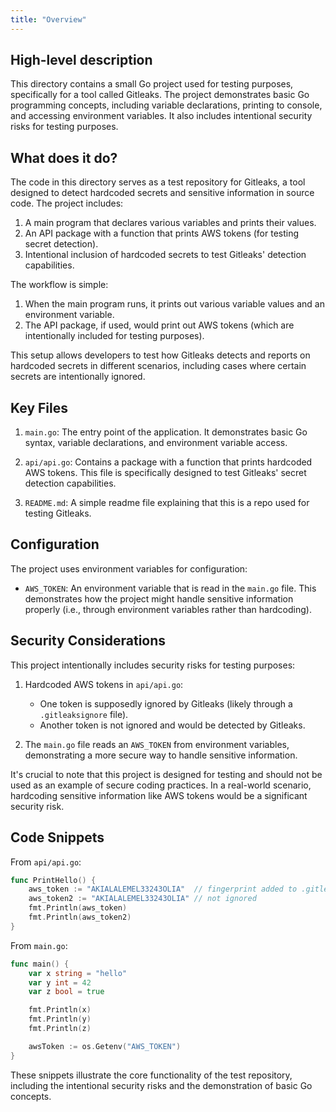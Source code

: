 ```yaml
---
title: "Overview"
---
```


## High-level description
This directory contains a small Go project used for testing purposes, specifically for a tool called Gitleaks. The project demonstrates basic Go programming concepts, including variable declarations, printing to console, and accessing environment variables. It also includes intentional security risks for testing purposes.

## What does it do?
The code in this directory serves as a test repository for Gitleaks, a tool designed to detect hardcoded secrets and sensitive information in source code. The project includes:

1. A main program that declares various variables and prints their values.
2. An API package with a function that prints AWS tokens (for testing secret detection).
3. Intentional inclusion of hardcoded secrets to test Gitleaks' detection capabilities.

The workflow is simple:
1. When the main program runs, it prints out various variable values and an environment variable.
2. The API package, if used, would print out AWS tokens (which are intentionally included for testing purposes).

This setup allows developers to test how Gitleaks detects and reports on hardcoded secrets in different scenarios, including cases where certain secrets are intentionally ignored.

## Key Files

1. `main.go`: The entry point of the application. It demonstrates basic Go syntax, variable declarations, and environment variable access.

2. `api/api.go`: Contains a package with a function that prints hardcoded AWS tokens. This file is specifically designed to test Gitleaks' secret detection capabilities.

3. `README.md`: A simple readme file explaining that this is a repo used for testing Gitleaks.

## Configuration
The project uses environment variables for configuration:

- `AWS_TOKEN`: An environment variable that is read in the `main.go` file. This demonstrates how the project might handle sensitive information properly (i.e., through environment variables rather than hardcoding).

## Security Considerations
This project intentionally includes security risks for testing purposes:

1. Hardcoded AWS tokens in `api/api.go`:
   - One token is supposedly ignored by Gitleaks (likely through a `.gitleaksignore` file).
   - Another token is not ignored and would be detected by Gitleaks.

2. The `main.go` file reads an `AWS_TOKEN` from environment variables, demonstrating a more secure way to handle sensitive information.

It's crucial to note that this project is designed for testing and should not be used as an example of secure coding practices. In a real-world scenario, hardcoding sensitive information like AWS tokens would be a significant security risk.

## Code Snippets

From `api/api.go`:

```go
func PrintHello() {
    aws_token := "AKIALALEMEL33243OLIA"  // fingerprint added to .gitleaksignore
    aws_token2 := "AKIALALEMEL33243OLIA" // not ignored
    fmt.Println(aws_token)
    fmt.Println(aws_token2)
}
```

From `main.go`:

```go
func main() {
    var x string = "hello"
    var y int = 42
    var z bool = true

    fmt.Println(x)
    fmt.Println(y)
    fmt.Println(z)

    awsToken := os.Getenv("AWS_TOKEN")
}
```

These snippets illustrate the core functionality of the test repository, including the intentional security risks and the demonstration of basic Go concepts.